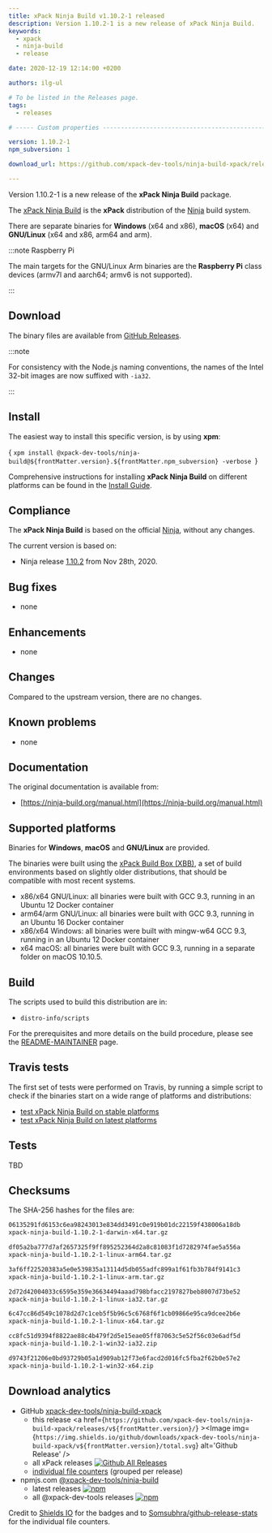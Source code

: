 ```yaml
---
title: xPack Ninja Build v1.10.2-1 released
description: Version 1.10.2-1 is a new release of xPack Ninja Build.
keywords:
  - xpack
  - ninja-build
  - release

date: 2020-12-19 12:14:00 +0200

authors: ilg-ul

# To be listed in the Releases page.
tags:
  - releases

# ----- Custom properties -----------------------------------------------------

version: 1.10.2-1
npm_subversion: 1

download_url: https://github.com/xpack-dev-tools/ninja-build-xpack/releases/tag/v1.10.2-1/

---
```


<head><title>{frontMatter.title}</title></head>
<head><meta property="og:title" content={frontMatter.title} /></head>

Version 1.10.2-1 is a new release of the **xPack Ninja Build** package.

<!-- truncate -->


The [xPack Ninja Build](https://xpack-dev-tools.github.io/ninja-build-xpack/)
is the **xPack** distribution of the
[Ninja](https://ninja-build.org) build system.

There are separate binaries for **Windows** (x64 and x86),
**macOS** (x64) and **GNU/Linux** (x64 and x86, arm64 and arm).

:::note Raspberry Pi

The main targets for the GNU/Linux Arm
binaries are the **Raspberry Pi** class devices (armv7l and aarch64;
armv6 is not supported).

:::

## Download

The binary files are available from <a href={frontMatter.download_url}>GitHub Releases</a>.

:::note

For consistency with the Node.js naming conventions, the names of the Intel 32-bit images are now suffixed with `-ia32`.

:::

## Install

The easiest way to install this specific version, is by using **xpm**:

<CodeBlock language="console"> {
`xpm install @xpack-dev-tools/ninja-build@${frontMatter.version}.${frontMatter.npm_subversion} -verbose
`} </CodeBlock>

Comprehensive instructions for installing **xPack Ninja Build** on different platforms
can be found in the [Install Guide](/docs/install/).

## Compliance

The **xPack Ninja Build** is based on the official
[Ninja](https://ninja-build.org),
without any changes.

The current version is based on:

- Ninja release
[1.10.2](https://github.com/ninja-build/ninja/releases/tag/v1.10.1)
from Nov 28th, 2020.

## Bug fixes

- none

## Enhancements

- none

## Changes

Compared to the upstream version, there are no changes.

## Known problems

- none

## Documentation

The original documentation is available from:

- [https://ninja-build.org/manual.html](https://ninja-build.org/manual.html)

## Supported platforms

Binaries for **Windows**, **macOS** and **GNU/Linux** are provided.

The binaries were built using the
[xPack Build Box (XBB)](https://github.com/xpack/xpack-build-box), a set
of build environments based on slightly older distributions, that should be
compatible with most recent systems.

- x86/x64 GNU/Linux: all binaries were built with GCC 9.3, running in an
  Ubuntu 12 Docker container
- arm64/arm GNU/Linux: all binaries were built with GCC 9.3, running in an
  Ubuntu 16 Docker container
- x86/x64 Windows: all binaries were built with mingw-w64 GCC 9.3, running in an
  Ubuntu 12 Docker container
- x64 macOS: all binaries were built with GCC 9.3, running in a separate
  folder on macOS 10.10.5.

## Build

The scripts used to build this distribution are in:

- `distro-info/scripts`

For the prerequisites and more details on the build procedure, please see the
[README-MAINTAINER](https://github.com/xpack-dev-tools/ninja-build-xpack/blob/xpack/README-MAINTAINER.md) page.

## Travis tests

The first set of tests were performed on Travis, by running
a simple script to check if the binaries start on a wide range of
platforms and distributions:

- [test xPack Ninja Build on stable platforms](https://travis-ci.org/github/xpack-dev-tools/ninja-build-xpack/builds/750535406)
- [test xPack Ninja Build on latest platforms](https://travis-ci.org/github/xpack-dev-tools/ninja-build-xpack/builds/750535435)

## Tests

TBD

## Checksums

The SHA-256 hashes for the files are:

```txt
06135291fd6153c6ea98243013e834dd3491c0e919b01dc22159f438006a18db
xpack-ninja-build-1.10.2-1-darwin-x64.tar.gz

df05a2ba777d7af2657325f9ff895252364d2a8c81083f1d7282974fae5a556a
xpack-ninja-build-1.10.2-1-linux-arm64.tar.gz

3af6ff22520383a5e0e539835a13114d5db055adfc899a1f61fb3b784f9141c3
xpack-ninja-build-1.10.2-1-linux-arm.tar.gz

2d72d42004033c6595e359e36634494aaad798bfacc2197827beb8007d73be52
xpack-ninja-build-1.10.2-1-linux-ia32.tar.gz

6c47cc86d549c1078d2d7c1ceb5f5b96c5c6768f6f1cb09866e95ca9dcee2b6e
xpack-ninja-build-1.10.2-1-linux-x64.tar.gz

cc8fc51d9394f8822ae88c4b479f2d5e15eae05ff87063c5e52f56c03e6adf5d
xpack-ninja-build-1.10.2-1-win32-ia32.zip

d9743f21206e0bd93729b05a1d909ab12f73e6facd2d016fc5fba2f62b0e57e2
xpack-ninja-build-1.10.2-1-win32-x64.zip
```

## Download analytics

- GitHub [xpack-dev-tools/ninja-build-xpack](https://github.com/xpack-dev-tools/ninja-build-xpack/)
  - this release <a href={`https://github.com/xpack-dev-tools/ninja-build-xpack/releases/v${frontMatter.version}/`} ><Image img={`https://img.shields.io/github/downloads/xpack-dev-tools/ninja-build-xpack/v${frontMatter.version}/total.svg`} alt='Github Release' /></a>
  - all xPack releases [![Github All Releases](https://img.shields.io/github/downloads/xpack-dev-tools/ninja-build-xpack/total.svg)](https://github.com/xpack-dev-tools/ninja-build-xpack/releases/)
  - [individual file counters](https://somsubhra.github.io/github-release-stats/?username=xpack-dev-tools&repository=ninja-build-xpack) (grouped per release)
- npmjs.com [@xpack-dev-tools/ninja-build](https://www.npmjs.com/package/@xpack-dev-tools/ninja-build)
  - latest releases [![npm](https://img.shields.io/npm/dw/@xpack-dev-tools/ninja-build.svg)](https://www.npmjs.com/package/@xpack-dev-tools/ninja-build/)
  - all @xpack-dev-tools releases [![npm](https://img.shields.io/npm/dt/@xpack-dev-tools/ninja-build.svg)](https://www.npmjs.com/package/@xpack-dev-tools/ninja-build/)

Credit to [Shields IO](https://shields.io) for the badges and to
[Somsubhra/github-release-stats](https://github.com/Somsubhra/github-release-stats)
for the individual file counters.
